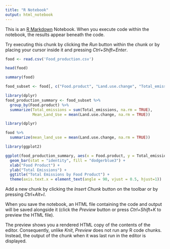 ---
title: "R Notebook"
output: html_notebook
---

This is an [R Markdown](http://rmarkdown.rstudio.com) Notebook. When you execute code within the notebook, the results appear beneath the code. 

Try executing this chunk by clicking the *Run* button within the chunk or by placing your cursor inside it and pressing *Ctrl+Shift+Enter*. 

```{r}
food <- read.csv('Food_production.csv')
```

```{r}
head(food)
```


```{r}
summary(food)
```
```{r}
food_subset <- food[, c("Food.product", "Land.use.change", "Total_emissions")]
```

```{r}
library(dplyr)
food_production_summary <- food_subset %>% 
  group_by(Food.product) %>% 
  summarize(Total_emissions = sum(Total_emissions, na.rm = TRUE),
            Mean_Land_Use = mean(Land.use.change, na.rm = TRUE))
```


```{r}
library(dplyr)

food %>%
  summarize(mean_land_use = mean(Land.use.change, na.rm = TRUE))
```


```{r}
library(ggplot2)

ggplot(food_production_summary, aes(x = Food.product, y = Total_emissions)) +
  geom_bar(stat = "identity", fill = "dodgerblue3") +
  xlab("Food Product") +
  ylab("Total Emissions") +
  ggtitle("Total Emissions by Food Product") +
  theme(axis.text.x = element_text(angle = 90, vjust = 0.5, hjust=1))
```


Add a new chunk by clicking the *Insert Chunk* button on the toolbar or by pressing *Ctrl+Alt+I*.

When you save the notebook, an HTML file containing the code and output will be saved alongside it (click the *Preview* button or press *Ctrl+Shift+K* to preview the HTML file).

The preview shows you a rendered HTML copy of the contents of the editor. Consequently, unlike *Knit*, *Preview* does not run any R code chunks. Instead, the output of the chunk when it was last run in the editor is displayed.

